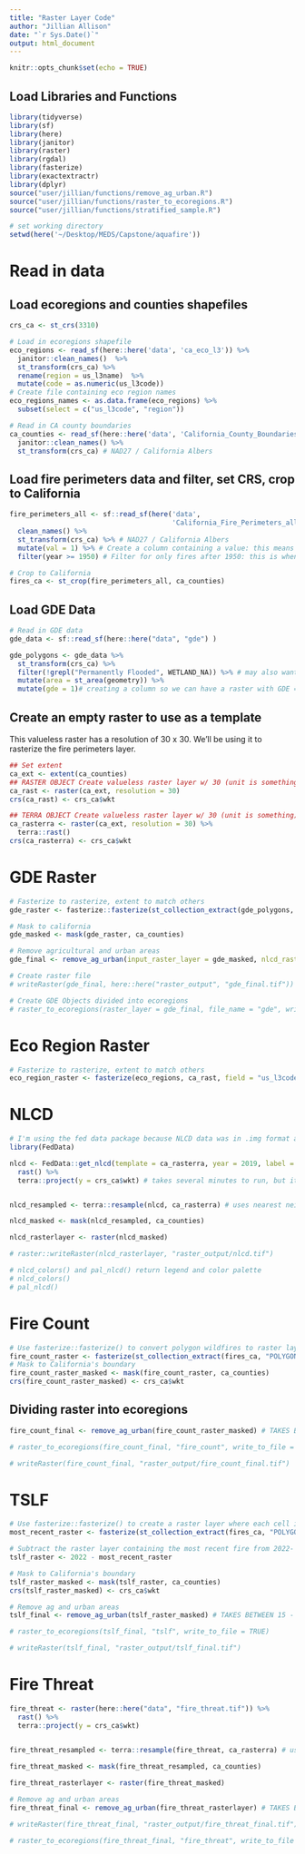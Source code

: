 ```yaml
---
title: "Raster Layer Code"
author: "Jillian Allison"
date: "`r Sys.Date()`"
output: html_document
---
```


```r
knitr::opts_chunk$set(echo = TRUE)
```

## Load Libraries and Functions

```r
library(tidyverse)
library(sf)
library(here)
library(janitor)
library(raster)
library(rgdal)
library(fasterize)
library(exactextractr)
library(dplyr)
source("user/jillian/functions/remove_ag_urban.R")
source("user/jillian/functions/raster_to_ecoregions.R")
source("user/jillian/functions/stratified_sample.R")
```

```r
# set working directory
setwd(here('~/Desktop/MEDS/Capstone/aquafire'))
```

# Read in data

## Load ecoregions and counties shapefiles

```r
crs_ca <- st_crs(3310)

# Load in ecoregions shapefile
eco_regions <- read_sf(here::here('data', 'ca_eco_l3')) %>% 
  janitor::clean_names()  %>% 
  st_transform(crs_ca) %>% 
  rename(region = us_l3name)  %>%
  mutate(code = as.numeric(us_l3code))
# Create file containing eco region names 
eco_regions_names <- as.data.frame(eco_regions) %>%
  subset(select = c("us_l3code", "region"))

# Read in CA county boundaries
ca_counties <- read_sf(here::here('data', 'California_County_Boundaries', 'cnty19_1.shp')) %>% 
  janitor::clean_names() %>% 
  st_transform(crs_ca) # NAD27 / California Albers
```

## Load fire perimeters data and filter, set CRS, crop to California

```r
fire_perimeters_all <- sf::read_sf(here('data', 
                                        'California_Fire_Perimeters_all')) %>% 
  clean_names() %>% 
  st_transform(crs_ca) %>% # NAD27 / California Albers
  mutate(val = 1) %>% # Create a column containing a value: this means each fire has a value of 1
  filter(year >= 1950) # Filter for only fires after 1950: this is when the dataset becomes reliable. 

# Crop to California
fires_ca <- st_crop(fire_perimeters_all, ca_counties) 
```

## Load GDE Data

```r
# Read in GDE data
gde_data <- sf::read_sf(here::here("data", "gde") )

gde_polygons <- gde_data %>%
  st_transform(crs_ca) %>%
  filter(!grepl("Permanently Flooded", WETLAND_NA)) %>% # may also want to remove semipermanently flooded or all lacustrine
  mutate(area = st_area(geometry)) %>%
  mutate(gde = 1)# creating a column so we can have a raster with GDE = 1, not GDE = 0
```

## Create an empty raster to use as a template

This valueless raster has a resolution of 30 x 30. We'll be using it to rasterize the fire perimeters layer.

```r
## Set extent
ca_ext <- extent(ca_counties)
## RASTER OBJECT Create valueless raster layer w/ 30 (unit is something) resolution 
ca_rast <- raster(ca_ext, resolution = 30)
crs(ca_rast) <- crs_ca$wkt

## TERRA OBJECT Create valueless raster layer w/ 30 (unit is something) resolution 
ca_rasterra <- raster(ca_ext, resolution = 30) %>%
  terra::rast()
crs(ca_rasterra) <- crs_ca$wkt 
```

# GDE Raster

```r
# Fasterize to rasterize, extent to match others 
gde_raster <- fasterize::fasterize(st_collection_extract(gde_polygons, "POLYGON"), ca_rast, field = "gde", fun = "max", background = 0)

# Mask to california
gde_masked <- mask(gde_raster, ca_counties)

# Remove agricultural and urban areas
gde_final <- remove_ag_urban(input_raster_layer = gde_masked, nlcd_raster_layer = nlcd_rasterlayer)

# Create raster file 
# writeRaster(gde_final, here::here("raster_output", "gde_final.tif"))

# Create GDE Objects divided into ecoregions 
# raster_to_ecoregions(raster_layer = gde_final, file_name = "gde", write_to_file = TRUE)
```

# Eco Region Raster

```r
# Fasterize to rasterize, extent to match others 
eco_region_raster <- fasterize(eco_regions, ca_rast, field = "us_l3code")
```

# NLCD

```r
# I'm using the fed data package because NLCD data was in .img format and .... ew 
library(FedData)

nlcd <- FedData::get_nlcd(template = ca_rasterra, year = 2019, label = "ca", dataset = "landcover", landmass = "L48", extraction.dir = "data") %>%
  rast() %>%
  terra::project(y = crs_ca$wkt) # takes several minutes to run, but it will! 


nlcd_resampled <- terra::resample(nlcd, ca_rasterra) # uses nearest neighbors approach for for categorical values 

nlcd_masked <- mask(nlcd_resampled, ca_counties)

nlcd_rasterlayer <- raster(nlcd_masked)

# raster::writeRaster(nlcd_rasterlayer, "raster_output/nlcd.tif")

# nlcd_colors() and pal_nlcd() return legend and color palette
# nlcd_colors()
# pal_nlcd()
```

# Fire Count

```r
# Use fasterize::fasterize() to convert polygon wildfires to raster layer based on raster template ## FUTURE US: REMEMBER TO CHECK FOR DUPLICATES!!!!! 
fire_count_raster <- fasterize(st_collection_extract(fires_ca, "POLYGON"), ca_rast, field = "val", fun = "sum", background = 0)
# Mask to California's boundary
fire_count_raster_masked <- mask(fire_count_raster, ca_counties) 
crs(fire_count_raster_masked) <- crs_ca$wkt
```

## Dividing raster into ecoregions

```r
fire_count_final <- remove_ag_urban(fire_count_raster_masked) # TAKES BETWEEN 15 - 30 MINUTES TO RUN! FYI 

# raster_to_ecoregions(fire_count_final, "fire_count", write_to_file = TRUE)

# writeRaster(fire_count_final, "raster_output/fire_count_final.tif")
```

# TSLF

```r
# Use fasterize::fasterize() to create a raster layer where each cell is equal to the maximum year value for that cell. 
most_recent_raster <- fasterize(st_collection_extract(fires_ca, "POLYGON"), ca_rast, field = "year", fun = "max", background = NA)

# Subtract the raster layer containing the most recent fire from 2022- this will give the number of years since the most recent fire in each cell. 
tslf_raster <- 2022 - most_recent_raster

# Mask to California's boundary
tslf_raster_masked <- mask(tslf_raster, ca_counties)
crs(tslf_raster_masked) <- crs_ca$wkt

# Remove ag and urban areas 
tslf_final <- remove_ag_urban(tslf_raster_masked) # TAKES BETWEEN 15 - 30 MINUTES TO RUN! FYI 

# raster_to_ecoregions(tslf_final, "tslf", write_to_file = TRUE)

# writeRaster(tslf_final, "raster_output/tslf_final.tif")

```

# Fire Threat

```r
fire_threat <- raster(here::here("data", "fire_threat.tif")) %>%
  rast() %>%
  terra::project(y = crs_ca$wkt)
  

fire_threat_resampled <- terra::resample(fire_threat, ca_rasterra) # uses nearest neighbors approach for for categorical values 

fire_threat_masked <- mask(fire_threat_resampled, ca_counties)

fire_threat_rasterlayer <- raster(fire_threat_masked)

# Remove ag and urban areas 
fire_threat_final <- remove_ag_urban(fire_threat_rasterlayer) # TAKES BETWEEN 15 - 30 MINUTES TO RUN! FYI 

# writeRaster(fire_threat_final, "raster_output/fire_threat_final.tif")

# raster_to_ecoregions(fire_threat_final, "fire_threat", write_to_file = TRUE)
```
